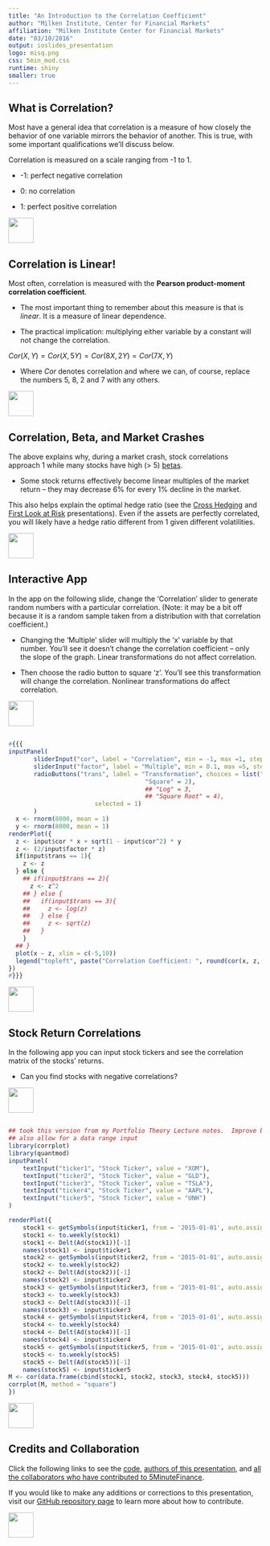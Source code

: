 ```yaml
---
title: "An Introduction to the Correlation Coefficient"
author: "Milken Institute, Center for Financial Markets"
affiliation: "Milken Institute Center for Financial Markets"
date: "03/10/2016"
output: ioslides_presentation
logo: misq.png
css: 5min_mod.css
runtime: shiny
smaller: true
---
```


## What is Correlation?

Most have a general idea that correlation is a measure of how closely the behavior of one variable mirrors the behavior of another.  This is true, with some important qualifications we'll discuss below.  

Correlation is measured on a scale ranging from -1 to 1.  

-  -1: perfect negative correlation

-  0: no correlation
  
-  1: perfect positive correlation

<div class="MIfooter"><img src="mi.png" style="height:50px;"></div> 

## Correlation is Linear!

Most often, correlation is measured with the **Pearson product-moment correlation coefficient**.

- The most important thing to remember about this measure is that is *linear*.  It is a measure of linear dependence.  

- The practical implication:  multiplying either variable by a constant will not change the correlation.  

$Cor(X, Y) = Cor(X, 5Y) = Cor(8X, 2Y) = Cor(7X, Y)$  

- Where $Cor$ denotes correlation and where we can, of course, replace the numbers 5, 8, 2 and 7 with any others.

<div class="MIfooter"><img src="mi.png" style="height:50px;"></div> 

## Correlation, Beta, and Market Crashes

The above explains why, during a market crash, stock correlations approach 1 while many stocks have high (> 5) [betas](http://www.5minutefinance.org/concepts/the-capital-asset-pricing-model).

- Some stock returns effectively become linear multiples of the market return -- they may decrease 6\% for every 1\% decline in the market.

This also helps explain the optimal hedge ratio (see the [Cross Hedging](http://www.5minutefinance.org/concepts/cross-hedging) and [First Look at Risk](http://www.5minutefinance.org/concepts/intro-risk) presentations). Even if the assets are perfectly correlated, you will likely have a hedge ratio different from 1 given different volatilities.

<div class="MIfooter"><img src="mi.png" style="height:50px;"></div> 

## Interactive App

In the app on the following slide, change the 'Correlation' slider to generate random numbers with a particular correlation. (Note: it may be a bit off because it is a random sample taken from a distribution with that correlation coefficient.)

-  Changing the 'Multiple' slider will multiply the 'x' variable by that number.  You'll see it doesn't change the correlation coefficient -- only the slope of the graph. Linear transformations do not affect correlation.

-  Then choose the radio button to square 'z'.  You'll see this transformation will change the correlation.  Nonlinear transformations do affect correlation. 

<div class="MIfooter"><img src="mi.png" style="height:50px;"></div> 

##

```r
#{{{
inputPanel(
	   sliderInput("cor", label = "Correlation", min = -1, max =1, step = .01, value = 0),
	   sliderInput("factor", label = "Multiple", min = 0.1, max =5, step = .1, value = 1),
	   radioButtons("trans", label = "Transformation", choices = list("None" =1,
									  "Square" = 2),
									  ## "Log" = 3,
									  ## "Square Root" = 4),
                        selected = 1)
	   )
  x <- rnorm(8000, mean = 1)
  y <- rnorm(8000, mean = 1)
renderPlot({
  z <- input$cor * x + sqrt(1 - input$cor^2) * y
  z <- (2/input$factor * z)
  if(input$trans == 1){
    z <- z
  } else {
    ## if(input$trans == 2){
      z <- z^2
    ## } else {
    ##   if(input$trans == 3){
    ##     z <- log(z)
    ##   } else {
    ##     z <- sqrt(z)
    ##   }
    }
  ## }
  plot(x ~ z, xlim = c(-5,10))
  legend("topleft", paste("Correlation Coefficient: ", round(cor(x, z, method = "pearson"), 2), sep = ""))
})
#}}}
```


<div class="MIfooter"><img src="mi.png" style="height:50px;"></div> 

##  Stock Return Correlations

In the following app you can input stock tickers and see the correlation matrix of the stocks' returns.  

- Can you find stocks with negative correlations?


<div class="MIfooter"><img src="mi.png" style="height:50px;"></div> 

##

```r
## took this version from my Portfolio Theory Lecture notes.  Improve by allowing for an arbitrary number of inputs with a selectizeInput()
## also allow for a data range input
library(corrplot)
library(quantmod)
inputPanel(
    textInput("ticker1", "Stock Ticker", value = "XOM"),
    textInput("ticker2", "Stock Ticker", value = "GLD"),
    textInput("ticker3", "Stock Ticker", value = "TSLA"),
    textInput("ticker4", "Stock Ticker", value = "AAPL"),
    textInput("ticker5", "Stock Ticker", value = "UNH")
)

renderPlot({
    stock1 <- getSymbols(input$ticker1, from = '2015-01-01', auto.assign = FALSE)
    stock1 <- to.weekly(stock1)
    stock1 <- Delt(Ad(stock1))[-1]
    names(stock1) <- input$ticker1
    stock2 <- getSymbols(input$ticker2, from = '2015-01-01', auto.assign = FALSE)
    stock2 <- to.weekly(stock2)
    stock2 <- Delt(Ad(stock2))[-1]
    names(stock2) <- input$ticker2
    stock3 <- getSymbols(input$ticker3, from = '2015-01-01', auto.assign = FALSE)
    stock3 <- to.weekly(stock3)
    stock3 <- Delt(Ad(stock3))[-1]
    names(stock3) <- input$ticker3
    stock4 <- getSymbols(input$ticker4, from = '2015-01-01', auto.assign = FALSE)
    stock4 <- to.weekly(stock4)
    stock4 <- Delt(Ad(stock4))[-1]
    names(stock4) <- input$ticker4
    stock5 <- getSymbols(input$ticker5, from = '2015-01-01', auto.assign = FALSE)
    stock5 <- to.weekly(stock5)
    stock5 <- Delt(Ad(stock5))[-1]
    names(stock5) <- input$ticker5
M <- cor(data.frame(cbind(stock1, stock2, stock3, stock4, stock5)))
corrplot(M, method = "square")
})
```

<div class="MIfooter"><img src="mi.png" style="height:50px;"></div> 

## Credits and Collaboration

Click the following links to see the [code](https://github.com/FinancialMarkets/5MinuteFinance/blob/master/Econometrics/what_is_correlation/basic_correlation.Rmd), [authors of this presentation](https://github.com/FinancialMarkets/5MinuteFinance/blame/master/Econometrics/what_is_correlation/basic_correlation.Rmd), and [all the collaborators who have contributed to 5MinuteFinance](https://github.com/FinancialMarkets/5MinuteFinance/graphs/contributors).

If you would like to make any additions or corrections to this presentation, visit our [GitHub repository page](https://github.com/FinancialMarkets/5MinuteFinance#how-to-contribute) to learn more about how to contribute.

<div class="MIfooter"><img src="mi.png" style="height:50px;"></div> 
